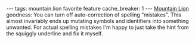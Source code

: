 ---
tags: mountain.lion favorite feature
cache_breaker: 1
---
[[Mountain Lion]] goodness: You can turn off auto-correction of spelling "mistakes". This almost invariably ends up mutating symbols and identifiers into something unwanted. For actual spelling mistakes I'm happy to just take the hint from the squiggly underline and fix it myself.
